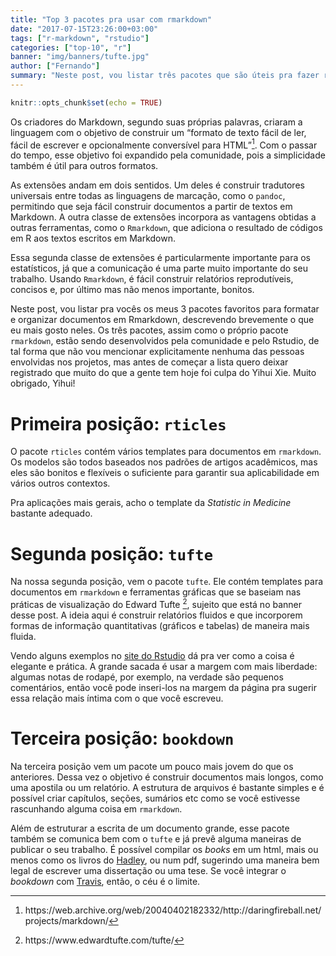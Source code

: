 ```yaml
---
title: "Top 3 pacotes pra usar com rmarkdown"
date: "2017-07-15T23:26:00+03:00"
tags: ["r-markdown", "rstudio"]
categories: ["top-10", "r"]
banner: "img/banners/tufte.jpg"
author: ["Fernando"]
summary: "Neste post, vou listar três pacotes que são úteis pra fazer relatórios bonitos em Rmarkdown."
---
```


```r
knitr::opts_chunk$set(echo = TRUE)
```


Os criadores do Markdown, segundo suas próprias palavras, criaram a linguagem com o objetivo de construir um "formato de texto fácil de ler, fácil de escrever e opcionalmente conversível para HTML"[^criacao_rmd]. Com o passar do tempo, esse objetivo foi expandido pela comunidade, pois a simplicidade também é útil para outros formatos.

As extensões andam em dois sentidos. Um deles é construir tradutores universais entre todas as linguagens de marcação, como o `pandoc`, permitindo que seja fácil construir documentos a partir de textos em Markdown. A outra classe de extensões incorpora as vantagens obtidas a outras ferramentas, como o `Rmarkdown`, que adiciona o resultado de códigos em R aos textos escritos em Markdown. 

Essa segunda classe de extensões é particularmente importante para os estatísticos, já que a comunicação é uma parte muito importante do seu trabalho. Usando `Rmarkdown`, é fácil construir relatórios reprodutíveis, concisos e, por último mas não menos importante, bonitos. 

Neste post, vou listar pra vocês os meus 3 pacotes favoritos para formatar e organizar documentos em Rmarkdown, descrevendo brevemente o que eu mais gosto neles. Os três pacotes, assim como o próprio pacote `rmarkdown`, estão sendo desenvolvidos pela comunidade e pelo Rstudio, de tal forma que não vou mencionar explicitamente nenhuma das pessoas envolvidas nos projetos, mas antes de começar a lista quero deixar registrado que muito do que a gente tem hoje foi culpa do Yihui Xie. Muito obrigado, Yihui! 

# Primeira posição: `rticles`

O pacote `rticles` contém vários templates para documentos em `rmarkdown`. Os modelos são todos baseados nos padrões de artigos acadêmicos, mas eles são bonitos e flexíveis o suficiente para garantir sua aplicabilidade em vários outros contextos.

Pra aplicações mais gerais, acho o template da _Statistic in Medicine_ bastante adequado.

# Segunda posição: `tufte`

Na nossa segunda posição, vem o pacote `tufte`. Ele contém templates para documentos em `rmarkdown` e ferramentas gráficas que se baseiam nas práticas de visualização do Edward Tufte [^tufte], sujeito que está no banner desse post. A ideia aqui é construir relatórios fluidos e que incorporem formas de informação quantitativas (gráficos e tabelas) de maneira mais fluida.

Vendo alguns exemplos no [site do Rstudio](http://rmarkdown.rstudio.com/tufte_handout_format.html) dá pra ver como a coisa é elegante e prática. A grande sacada é usar a margem com mais liberdade: algumas notas de rodapé, por exemplo, na verdade são pequenos comentários, então você pode inseri-los na margem da página pra sugerir essa relação mais íntima com o que você escreveu. 

[^tufte]: https://www.edwardtufte.com/tufte/

# Terceira posição: `bookdown`

Na terceira posição vem um pacote um pouco mais jovem do que os anteriores. Dessa vez o objetivo é construir documentos mais longos, como uma apostila ou um relatório. A estrutura de arquivos é bastante simples e é possível criar capítulos, seções, sumários etc como se você estivesse rascunhando alguma coisa em `rmarkdown`. 

Além de estruturar a escrita de um documento grande, esse pacote também se comunica bem com o `tufte` e já prevê alguma maneiras de publicar o seu trabalho. É possível compilar os _books_ em um html, mais ou menos como os livros do [Hadley](http://rmarkdown.rstudio.com/tufte_handout_format.html), ou num pdf, sugerindo uma maneira bem legal de escrever uma dissertação ou uma tese. Se você integrar o _bookdown_ com [Travis](https://travis-ci.org/), então, o céu é o limite.

[^criacao_rmd]: https://web.archive.org/web/20040402182332/http://daringfireball.net/projects/markdown/